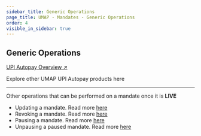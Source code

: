 ```yaml
---
sidebar_title: Generic Operations
page_title: UMAP - Mandates - Generic Operations
order: 4
visible_in_sidebar: true
---
```


## Generic Operations

<Card padding="small" shape="rounded">
    <a href="/payments/umap/mandates" target="_blank">
        UPI Autopay Overview ↗
    </a>
    <p>
        Explore other UMAP UPI Autopay products here
    </p>
</Card>

<hr class="primary"/>

Other operations that can be performed on a mandate once it is <b>LIVE</b>
<ul>
    <li>Updating a mandate. Read more <a href="/payments/umap/mandates/generic/update" target="_blank">here</a></li>
    <li>Revoking a mandate. Read more <a href="/payments/umap/mandates/generic/revoke" target="_blank">here</a></li>
    <li>Pausing a mandate. Read more <a href="/payments/umap/mandates/generic/pause" target="_blank">here</a></li>
    <li>Unpausing a paused mandate. Read more <a href="/payments/umap/mandates/generic/unpause" target="_blank">here</a></li>
</ul>
